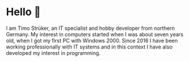 # Hello 👋

I am Timo Strüker, an IT specialist and hobby developer from northern Germany. My interest in computers started when I was about seven years old, when I got my first PC with Windows 2000. Since 2016 I have been working professionally with IT systems and in this context I have also developed my interest in programming.
